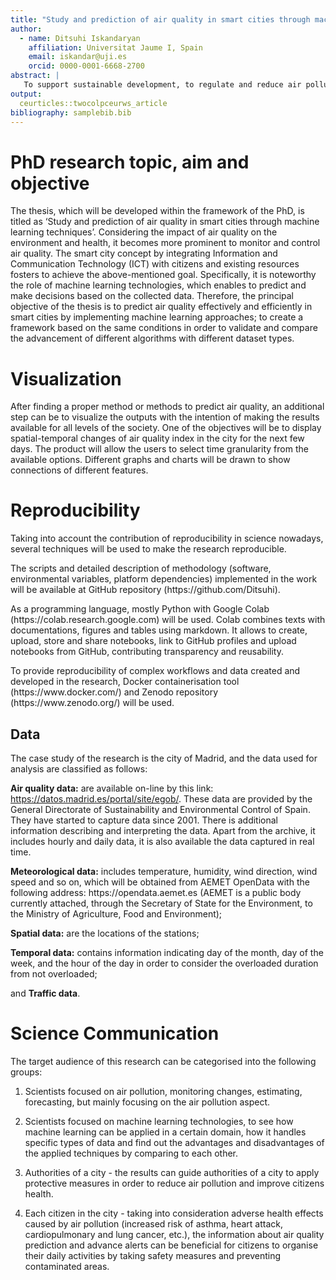 ```yaml
---
title: "Study and prediction of air quality in smart cities through machine learning techniques"
author:
  - name: Ditsuhi Iskandaryan
    affiliation: Universitat Jaume I, Spain
    email: iskandar@uji.es
    orcid: 0000-0001-6668-2700
abstract: |
   To support sustainable development, to regulate and reduce air pollution, it requires to implement appropriate measurements and approaches. One of these approaches will be designed and evolved in the scope of this research. It focuses on applying machine learning techniques for the purpose of performing air quality prediction with higher accuracy for different features: prediction target, data rate, period, algorithm, time granularity, evaluation metric, by using different datasets related to air quality.
output:
  ceurticles::twocolpceurws_article
bibliography: samplebib.bib
---
```


# PhD research topic, aim and objective

The thesis, which will be developed within the framework of the PhD, is titled as ‘Study and prediction of air quality in smart cities through machine learning techniques’.  Considering the impact of air quality on the environment and health, it becomes more prominent to monitor and control air quality. The smart city concept by integrating Information and Communication Technology (ICT) with citizens and existing resources fosters to achieve the above-mentioned goal. Specifically, it is noteworthy the role of machine learning technologies, which enables to predict and make decisions based on the collected data. Therefore, the principal objective of the thesis is to predict air quality effectively and efficiently in smart cities by implementing machine learning approaches; to create a framework based on the same conditions in order to validate and compare the advancement of different algorithms with different dataset types.

# Visualization

After finding a proper method or methods to predict air quality, an additional step can be to visualize the outputs with the intention of making the results available for all levels of the society. One of the objectives will be to display spatial-temporal changes of air quality index in the city for the next few days. The product will allow the users to select time granularity from the available options. Different graphs and charts will be drawn to show connections of different features. 

# Reproducibility

Taking into account the contribution of reproducibility in science nowadays, several techniques will be used to make the research reproducible.

The scripts and detailed description of methodology (software, environmental variables, platform dependencies) implemented in the work will be available at GitHub repository (https://github.com/Ditsuhi).

As a programming language, mostly Python with Google Colab (https://colab.research.google.com) will be used. Colab combines texts with documentations, figures and tables using markdown. It allows to create, upload, store and share notebooks, link to GitHub profiles and upload notebooks from GitHub, contributing transparency and reusability.

To provide reproducibility of complex workflows and data created and developed in the research, Docker containerisation tool (https://www.docker.com/) and Zenodo repository (https://www.zenodo.org/) will be used.

## Data {-}

The case study of the research is the city of Madrid, and the data used for analysis are classified as follows:

**Air quality data:** are available on-line by this link: [https://datos.madrid.es/portal/site/egob/](https://datos.madrid.es/portal/site/egob/menuitem.c05c1f754a33a9fbe4b2e4b284f1a5a0/?vgnextoid=f3c0f7d512273410VgnVCM2000000c205a0aRCRD&vgnextchannel=374512b9ace9f310VgnVCM100000171f5a0aRCRD&vgnextfmt=default). These data are provided by the General Directorate of Sustainability and Environmental Control of Spain. They have started to capture data since 2001. There is additional information describing and interpreting the data. Apart from the archive, it includes hourly and daily data, it is also available the data captured in real time.

**Meteorological data:** includes temperature, humidity, wind direction, wind speed and so on, which will be obtained from AEMET OpenData with the following address:   https://opendata.aemet.es (AEMET is a public body currently attached, through the Secretary of State for the Environment, to the Ministry of Agriculture, Food and Environment);

**Spatial data:** are the locations of the stations;

**Temporal data:** contains information indicating day of the month, day of the week, and the hour of the day in order to consider the overloaded duration from not overloaded;

and **Traffic data**.


# Science Communication

The target audience of this research can be categorised into the following groups:

1) Scientists focused on air pollution, monitoring changes, estimating, forecasting, but mainly focusing on the air pollution aspect. 

2) Scientists focused on machine learning technologies, to see how machine learning can be applied in a certain domain, how it handles specific types of data and find out the advantages and disadvantages of the applied techniques by comparing to each other.

3) Authorities of a city - the results can guide authorities of a city to apply protective measures in order to reduce air pollution and improve citizens health.

4) Each citizen in the city - taking into consideration adverse health effects caused by air pollution (increased risk of asthma, heart attack, cardiopulmonary and lung cancer, etc.), the information about air quality prediction and advance alerts can be beneficial for citizens to organise their daily activities by taking safety measures and preventing contaminated areas.
